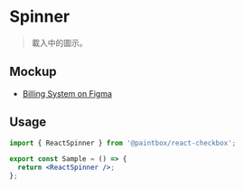 
<Meta title="React/Feedback/Spinner/Doc" />

# Spinner

> 載入中的圖示。

## Mockup

- [Billing System on Figma](https://www.figma.com/file/rvTsTJLCarPAEYvdXQuRDY/Billing-System---1.0.0?node-id=5362%3A12852)

## Usage 

```jsx
import { ReactSpinner } from '@paintbox/react-checkbox';

export const Sample = () => {
  return <ReactSpinner />;
};
```

